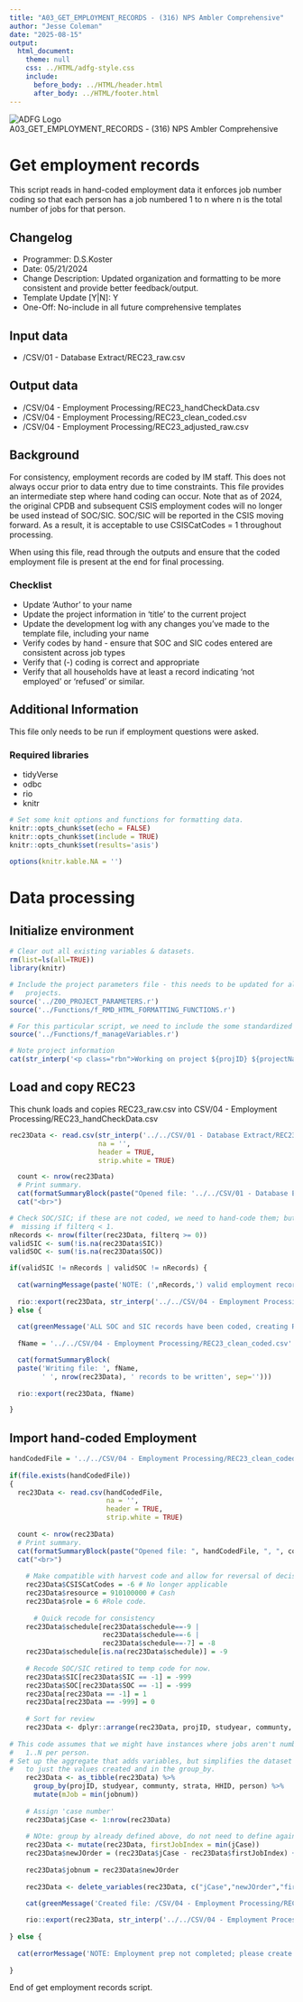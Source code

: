 ```yaml
---
title: "A03_GET_EMPLOYMENT_RECORDS - (316) NPS Ambler Comprehensive"
author: "Jesse Coleman"
date: "2025-08-15"
output:
  html_document:
    theme: null
    css: ../HTML/adfg-style.css
    include:
      before_body: ../HTML/header.html
      after_body: ../HTML/footer.html
---
```

<div class="title-container">
  <img class="title-logo" src="../HTML/adfg_logo.png" alt="ADFG Logo"/>
  <div class="title">A03_GET_EMPLOYMENT_RECORDS - (316) NPS Ambler Comprehensive</div>
</div>

# Get employment records

This script reads in hand-coded employment data it enforces job number coding so that each person has a job numbered 1 to n where n is the total number of jobs for that person.

## Changelog
- Programmer: D.S.Koster  
- Date: 05/21/2024  
- Change Description: Updated organization and formatting to be more consistent and provide better feedback/output.  
- Template Update [Y|N]: Y  
- One-Off: No-include in all future comprehensive templates 

## Input data
  
- /CSV/01 - Database Extract/REC23_raw.csv  

## Output data
  
- /CSV/04 - Employment Processing/REC23_handCheckData.csv  
- /CSV/04 - Employment Processing/REC23_clean_coded.csv  
- /CSV/04 - Employment Processing/REC23_adjusted_raw.csv  

## Background  

For consistency, employment records are coded by IM staff. This does not always occur prior to data entry due to time constraints. This file provides an intermediate step where hand coding can occur. Note that as of 2024, the original CPDB and subsequent CSIS employment codes will no longer be used instead of SOC/SIC. SOC/SIC will be reported in the CSIS moving forward. As a result, it is acceptable to use CSISCatCodes = 1 throughout processing.

When using this file, read through the outputs and ensure that the coded employment file is present at the end for final processing.

### Checklist  

- Update 'Author' to your name   
- Update the project information in 'title' to the current project  
- Update the development log with any changes you've made to the template file, including your name  
- Verify codes by hand - ensure that SOC and SIC codes entered are consistent across job types
- Verify that (-) coding is correct and appropriate
- Verify that all households have at least a record indicating 'not employed' or 'refused' or similar.

## Additional Information  

This file only needs to be run if employment questions were asked.

### Required libraries  

- tidyVerse  
- odbc  
- rio  
- knitr  

```r

# Set some knit options and functions for formatting data.
knitr::opts_chunk$set(echo = FALSE)
knitr::opts_chunk$set(include = TRUE)
knitr::opts_chunk$set(results='asis')

options(knitr.kable.NA = '')

```

# Data processing

## Initialize environment

```r

# Clear out all existing variables & datasets.
rm(list=ls(all=TRUE))
library(knitr)

# Include the project parameters file - this needs to be updated for all 
#   projects.
source('../Z00_PROJECT_PARAMETERS.r')
source('../Functions/f_RMD_HTML_FORMATTING_FUNCTIONS.r')

# For this particular script, we need to include the some standardized variable management code.
source('../Functions/f_manageVariables.r')

# Note project information
cat(str_interp('<p class="rbn">Working on project ${projID} ${projectName} - ${studyear}</p>'))

```

## Load and copy REC23

This chunk loads and copies REC23_raw.csv into CSV/04 - Employment Processing/REC23_handCheckData.csv

```r

rec23Data <- read.csv(str_interp('../../CSV/01 - Database Extract/REC23_raw.csv'), 
                      na = '', 
                      header = TRUE, 
                      strip.white = TRUE)

  count <- nrow(rec23Data)
  # Print summary.
  cat(formatSummaryBlock(paste("Opened file: '../../CSV/01 - Database Extract/REC23_raw.csv', ", count, " rows were iported.")))
  cat("<br>")  

# Check SOC/SIC; if these are not coded, we need to hand-code them; but it's okay to see them
#  missing if filterq < 1.
nRecords <- nrow(filter(rec23Data, filterq >= 0))
validSIC <- sum(!is.na(rec23Data$SIC))
validSOC <- sum(!is.na(rec23Data$SOC))

if(validSIC != nRecords | validSOC != nRecords) {
  
  cat(warningMessage(paste('NOTE: (',nRecords,') valid employment records found, (',validSIC,') valid SOC and (',validSOC,') valid SIC codes -- coding is inomplete. A template file: /CSV/04 - Employment Processing/REC23_handCheckData.csv has been created to hand-code data. Once emloyment has been coded, save the results as: REC23_clean_coded.csv', sep='')))
    
  rio::export(rec23Data, str_interp('../../CSV/04 - Employment Processing/REC23_handCheckData.csv'))
} else {
  
  cat(greenMessage('ALL SOC and SIC records have been coded, creating REC23_clean_coded.csv file'))
  
  fName = '../../CSV/04 - Employment Processing/REC23_clean_coded.csv'

  cat(formatSummaryBlock(
  paste('Writing file: ', fName, 
        ' ', nrow(rec23Data), ' records to be written', sep='')))
  
  rio::export(rec23Data, fName)

}

```

## Import hand-coded Employment

```r

handCodedFile = '../../CSV/04 - Employment Processing/REC23_clean_coded.csv'
  
if(file.exists(handCodedFile))
{
  rec23Data <- read.csv(handCodedFile, 
                        na = '', 
                        header = TRUE, 
                        strip.white = TRUE)
  
  count <- nrow(rec23Data)
  # Print summary.
  cat(formatSummaryBlock(paste("Opened file: ", handCodedFile, ", ", count, " rows were iported.")))
  cat("<br>")  
  
    # Make compatible with harvest code and allow for reversal of decision to discontinue CSIS-specific job codings.
    rec23Data$CSISCatCodes = -6 # No longer applicable
    rec23Data$resource = 910100000 # Cash
    rec23Data$role = 6 #Role code.
    
      # Quick recode for consistency
    rec23Data$schedule[rec23Data$schedule==-9 | 
                       rec23Data$schedule==-6 | 
                       rec23Data$schedule==-7] = -8
    rec23Data$schedule[is.na(rec23Data$schedule)] = -9
    
    # Recode SOC/SIC retired to temp code for now.
    rec23Data$SIC[rec23Data$SIC == -1] = -999
    rec23Data$SOC[rec23Data$SOC == -1] = -999
    rec23Data[rec23Data == -1] = 1
    rec23Data[rec23Data == -999] = 0
          
    # Sort for review
    rec23Data <- dplyr::arrange(rec23Data, projID, studyear, communty, strata, HHID, person, jobnum)
    
# This code assumes that we might have instances where jobs aren't number 
#   1..N per person.
# Set up the aggregate that adds variables, but simplifies the dataset 
#   to just the values created and in the group_by. 
    rec23Data <- as_tibble(rec23Data) %>% 
      group_by(projID, studyear, communty, strata, HHID, person) %>%
      mutate(mJob = min(jobnum))
    
    # Assign 'case number'
    rec23Data$jCase <- 1:nrow(rec23Data)
    
    # NOte: group by already defined above, do not need to define again.
    rec23Data <- mutate(rec23Data, firstJobIndex = min(jCase))
    rec23Data$newJOrder = (rec23Data$jCase - rec23Data$firstJobIndex) + 1
    
    rec23Data$jobnum = rec23Data$newJOrder
    
    rec23Data <- delete_variables(rec23Data, c("jCase","newJOrder","firstJobIndex","mJob"))

    cat(greenMessage('Created file: /CSV/04 - Employment Processing/REC23_adjusted_raw.csv'))    
        
    rio::export(rec23Data, str_interp('../../CSV/04 - Employment Processing/REC23_adjusted_raw.csv'))
    
} else {
  
  cat(errorMessage('NOTE: Employment prep not completed; please create a /CSV/04 - Employment Processing/REC23_clean_coded.csv file. If you are getting this message, it means this still needs to be coded by hand.'))
  
}

```


<p class="h1footer"> End of get employment records script. </p>
